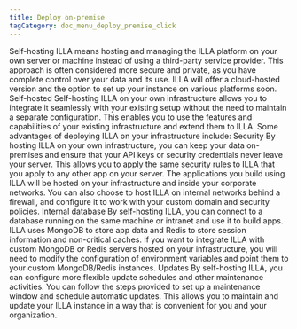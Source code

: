 ```yaml
---
title: Deploy on-premise
tagCategory: doc_menu_deploy_premise_click
---
```


Self-hosting ILLA means hosting and managing the ILLA platform on your own server or machine instead of using a third-party service provider. This approach is often considered more secure and private, as you have complete control over your data and its use. 
ILLA will offer a cloud-hosted version and the option to set up your instance on various platforms soon.
Self-hosted
Self-hosting ILLA on your own infrastructure allows you to integrate it seamlessly with your existing setup without the need to maintain a separate configuration. This enables you to use the features and capabilities of your existing infrastructure and extend them to ILLA. Some advantages of deploying ILLA on your infrastructure include:
Security
By hosting ILLA on your own infrastructure, you can keep your data on-premises and ensure that your API keys or security credentials never leave your server. This allows you to apply the same security rules to ILLA that you apply to any other app on your server. The applications you build using ILLA will be hosted on your infrastructure and inside your corporate networks. You can also choose to host ILLA on internal networks behind a firewall, and configure it to work with your custom domain and security policies.
Internal database
By self-hosting ILLA, you can connect to a database running on the same machine or intranet and use it to build apps. ILLA uses MongoDB to store app data and Redis to store session information and non-critical caches. If you want to integrate ILLA with custom MongoDB or Redis servers hosted on your infrastructure, you will need to modify the configuration of environment variables and point them to your custom MongoDB/Redis instances.
Updates
By self-hosting ILLA, you can configure more flexible update schedules and other maintenance activities. You can follow the steps provided to set up a maintenance window and schedule automatic updates. This allows you to maintain and update your ILLA instance in a way that is convenient for you and your organization.

